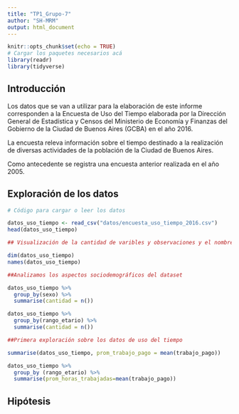 ```yaml
---
title: "TP1_Grupo-7"
author: "SH-MRM"
output: html_document
---
```



```r
knitr::opts_chunk$set(echo = TRUE)
# Cargar los paquetes necesarios acá
library(readr)
library(tidyverse)

```


## Introducción

Los datos que se van a utilizar para la elaboración de este informe corresponden a la Encuesta de Uso del Tiempo elaborada por la Dirección General de Estadística y Censos del Ministerio de Economía y Finanzas del Gobierno de la Ciudad de Buenos Aires (GCBA) en el año 2016.

La encuesta releva información sobre el tiempo destinado a la realización de diversas actividades de la población de la Ciudad de Buenos Aires.

Como antecedente se registra una encuesta anterior realizada en el año 2005.

## Exploración de los datos


```r
# Código para cargar o leer los datos

datos_uso_tiempo <- read_csv("datos/encuesta_uso_tiempo_2016.csv")
head(datos_uso_tiempo)
```


```r
## Visualización de la cantidad de varibles y observaciones y el nombre de las variables

dim(datos_uso_tiempo)
names(datos_uso_tiempo)
```



```r
##Analizamos los aspectos sociodemográficos del dataset

datos_uso_tiempo %>% 
  group_by(sexo) %>% 
  summarise(cantidad = n())

datos_uso_tiempo %>% 
  group_by(rango_etario) %>% 
  summarise(cantidad = n())

```

```r
##Primera exploración sobre los datos de uso del tiempo

summarise(datos_uso_tiempo, prom_trabajo_pago = mean(trabajo_pago))

datos_uso_tiempo %>% 
  group_by (rango_etario) %>% 
  summarise(prom_horas_trabajadas=mean(trabajo_pago))
```

## Hipótesis






